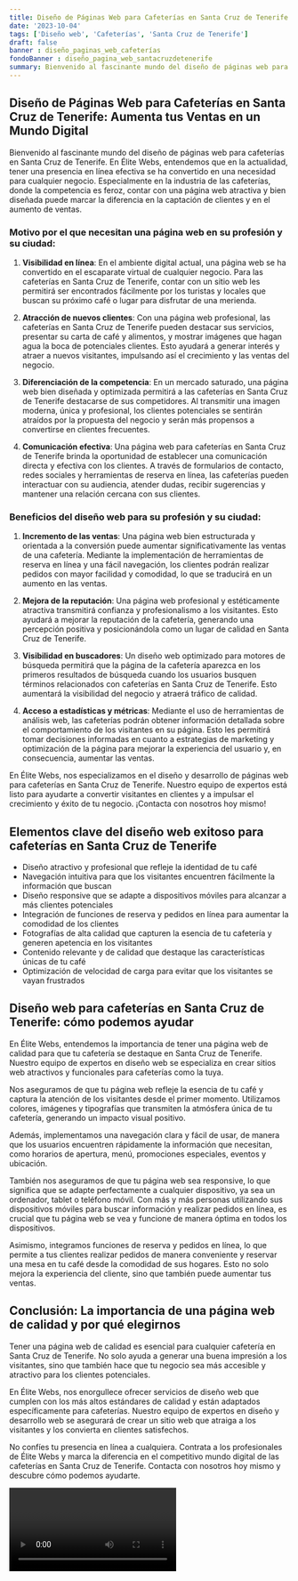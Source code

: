 ```yaml
---
title: Diseño de Páginas Web para Cafeterías en Santa Cruz de Tenerife
date: '2023-10-04'
tags: ['Diseño web', 'Cafeterías', 'Santa Cruz de Tenerife']
draft: false
banner : diseño_paginas_web_cafeterías
fondoBanner : diseño_pagina_web_santacruzdetenerife
summary: Bienvenido al fascinante mundo del diseño de páginas web para cafeterías en Santa Cruz de Tenerife. En Élite Webs, entendemos que en la actualidad, tener una presencia en línea efectiva se ha convertido en una necesidad para cualquier negocio. Especialmente en la industria de las cafeterías, donde la competencia es feroz, contar con una página web atractiva y bien diseñada puede marcar la diferencia en la captación de clientes y en el aumento de ventas.
---
```


## Diseño de Páginas Web para Cafeterías en Santa Cruz de Tenerife: Aumenta tus Ventas en un Mundo Digital

Bienvenido al fascinante mundo del diseño de páginas web para cafeterías en Santa Cruz de Tenerife. En Élite Webs, entendemos que en la actualidad, tener una presencia en línea efectiva se ha convertido en una necesidad para cualquier negocio. Especialmente en la industria de las cafeterías, donde la competencia es feroz, contar con una página web atractiva y bien diseñada puede marcar la diferencia en la captación de clientes y en el aumento de ventas.

### Motivo por el que necesitan una página web en su profesión y su ciudad:

1. **Visibilidad en línea**: En el ambiente digital actual, una página web se ha convertido en el escaparate virtual de cualquier negocio. Para las cafeterías en Santa Cruz de Tenerife, contar con un sitio web les permitirá ser encontrados fácilmente por los turistas y locales que buscan su próximo café o lugar para disfrutar de una merienda.

2. **Atracción de nuevos clientes**: Con una página web profesional, las cafeterías en Santa Cruz de Tenerife pueden destacar sus servicios, presentar su carta de café y alimentos, y mostrar imágenes que hagan agua la boca de potenciales clientes. Esto ayudará a generar interés y atraer a nuevos visitantes, impulsando así el crecimiento y las ventas del negocio.

3. **Diferenciación de la competencia**: En un mercado saturado, una página web bien diseñada y optimizada permitirá a las cafeterías en Santa Cruz de Tenerife destacarse de sus competidores. Al transmitir una imagen moderna, única y profesional, los clientes potenciales se sentirán atraídos por la propuesta del negocio y serán más propensos a convertirse en clientes frecuentes.

4. **Comunicación efectiva**: Una página web para cafeterías en Santa Cruz de Tenerife brinda la oportunidad de establecer una comunicación directa y efectiva con los clientes. A través de formularios de contacto, redes sociales y herramientas de reserva en línea, las cafeterías pueden interactuar con su audiencia, atender dudas, recibir sugerencias y mantener una relación cercana con sus clientes.

### Beneficios del diseño web para su profesión y su ciudad:

1. **Incremento de las ventas**: Una página web bien estructurada y orientada a la conversión puede aumentar significativamente las ventas de una cafetería. Mediante la implementación de herramientas de reserva en línea y una fácil navegación, los clientes podrán realizar pedidos con mayor facilidad y comodidad, lo que se traducirá en un aumento en las ventas.

2. **Mejora de la reputación**: Una página web profesional y estéticamente atractiva transmitirá confianza y profesionalismo a los visitantes. Esto ayudará a mejorar la reputación de la cafetería, generando una percepción positiva y posicionándola como un lugar de calidad en Santa Cruz de Tenerife.

3. **Visibilidad en buscadores**: Un diseño web optimizado para motores de búsqueda permitirá que la página de la cafetería aparezca en los primeros resultados de búsqueda cuando los usuarios busquen términos relacionados con cafeterías en Santa Cruz de Tenerife. Esto aumentará la visibilidad del negocio y atraerá tráfico de calidad.

4. **Acceso a estadísticas y métricas**: Mediante el uso de herramientas de análisis web, las cafeterías podrán obtener información detallada sobre el comportamiento de los visitantes en su página. Esto les permitirá tomar decisiones informadas en cuanto a estrategias de marketing y optimización de la página para mejorar la experiencia del usuario y, en consecuencia, aumentar las ventas.

En Élite Webs, nos especializamos en el diseño y desarrollo de páginas web para cafeterías en Santa Cruz de Tenerife. Nuestro equipo de expertos está listo para ayudarte a convertir visitantes en clientes y a impulsar el crecimiento y éxito de tu negocio. ¡Contacta con nosotros hoy mismo!

<GifSeo />

<Cta />

## Elementos clave del diseño web exitoso para cafeterías en Santa Cruz de Tenerife

- Diseño atractivo y profesional que refleje la identidad de tu café
- Navegación intuitiva para que los visitantes encuentren fácilmente la información que buscan
- Diseño responsive que se adapte a dispositivos móviles para alcanzar a más clientes potenciales
- Integración de funciones de reserva y pedidos en línea para aumentar la comodidad de los clientes
- Fotografías de alta calidad que capturen la esencia de tu cafetería y generen apetencia en los visitantes
- Contenido relevante y de calidad que destaque las características únicas de tu café
- Optimización de velocidad de carga para evitar que los visitantes se vayan frustrados

## Diseño web para cafeterías en Santa Cruz de Tenerife: cómo podemos ayudar

En Élite Webs, entendemos la importancia de tener una página web de calidad para que tu cafetería se destaque en Santa Cruz de Tenerife. Nuestro equipo de expertos en diseño web se especializa en crear sitios web atractivos y funcionales para cafeterías como la tuya.

Nos aseguramos de que tu página web refleje la esencia de tu café y captura la atención de los visitantes desde el primer momento. Utilizamos colores, imágenes y tipografías que transmiten la atmósfera única de tu cafetería, generando un impacto visual positivo.

Además, implementamos una navegación clara y fácil de usar, de manera que los usuarios encuentren rápidamente la información que necesitan, como horarios de apertura, menú, promociones especiales, eventos y ubicación.

También nos aseguramos de que tu página web sea responsive, lo que significa que se adapte perfectamente a cualquier dispositivo, ya sea un ordenador, tablet o teléfono móvil. Con más y más personas utilizando sus dispositivos móviles para buscar información y realizar pedidos en línea, es crucial que tu página web se vea y funcione de manera óptima en todos los dispositivos.

Asimismo, integramos funciones de reserva y pedidos en línea, lo que permite a tus clientes realizar pedidos de manera conveniente y reservar una mesa en tu café desde la comodidad de sus hogares. Esto no solo mejora la experiencia del cliente, sino que también puede aumentar tus ventas.

## Conclusión: La importancia de una página web de calidad y por qué elegirnos

Tener una página web de calidad es esencial para cualquier cafetería en Santa Cruz de Tenerife. No solo ayuda a generar una buena impresión a los visitantes, sino que también hace que tu negocio sea más accesible y atractivo para los clientes potenciales.

En Élite Webs, nos enorgullece ofrecer servicios de diseño web que cumplen con los más altos estándares de calidad y están adaptados específicamente para cafeterías. Nuestro equipo de expertos en diseño y desarrollo web se asegurará de crear un sitio web que atraiga a los visitantes y los convierta en clientes satisfechos.

No confíes tu presencia en línea a cualquiera. Contrata a los profesionales de Élite Webs y marca la diferencia en el competitivo mundo digital de las cafeterías en Santa Cruz de Tenerife. Contacta con nosotros hoy mismo y descubre cómo podemos ayudarte.

<Video />

<CtaBot job='Cafeterías' city='Santa Cruz de Tenerife'/>

<Gmaps query='Santa Cruz de Tenerife+españa+maps' />